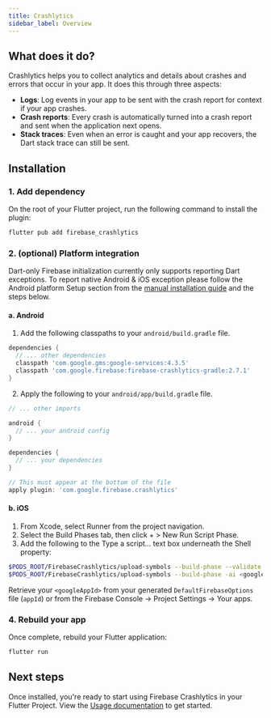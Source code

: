 ```yaml
---
title: Crashlytics
sidebar_label: Overview
---
```


## What does it do?

Crashlytics helps you to collect analytics and details about crashes and errors that occur in your app. It does this through three aspects:

- **Logs**: Log events in your app to be sent with the crash report for context if your app crashes.
- **Crash reports**: Every crash is automatically turned into a crash report and sent when the application next opens.
- **Stack traces**: Even when an error is caught and your app recovers, the Dart stack trace can still be sent.

<YouTube id="k_mdNRZzd30" />

## Installation

### 1. Add dependency

On the root of your Flutter project, run the following command to install the plugin:

```bash {5}
flutter pub add firebase_crashlytics
```

### 2. (optional) Platform integration

Dart-only Firebase initialization currently only supports reporting Dart exceptions. To report native Android & iOS exception
please follow the Android platform Setup section from the [manual installation guide](../manual-installation.mdx) and the steps below.

#### a. Android

1. Add the following classpaths to your `android/build.gradle` file.

```groovy {4} title="android/build.gradle"
dependencies {
  // ... other dependencies
  classpath 'com.google.gms:google-services:4.3.5'
  classpath 'com.google.firebase:firebase-crashlytics-gradle:2.7.1'
}
```

2. Apply the following to your `android/app/build.gradle` file.

```groovy {13} title="android/app/build.gradle"
// ... other imports

android {
  // ... your android config
}

dependencies {
  // ... your dependencies
}

// This must appear at the bottom of the file
apply plugin: 'com.google.firebase.crashlytics'
```

#### b. iOS

1. From Xcode, select Runner from the project navigation.
2. Select the Build Phases tab, then click + > New Run Script Phase.
3. Add the following to the Type a script... text box underneath the Shell property:

```bash
$PODS_ROOT/FirebaseCrashlytics/upload-symbols --build-phase --validate -ai <googleAppId>
$PODS_ROOT/FirebaseCrashlytics/upload-symbols --build-phase -ai <googleAppId>
```

Retrieve your `<googleAppId>` from your generated `DefaultFirebaseOptions` file (`appId`) or from the Firebase Console -> Project Settings -> Your apps.

### 4. Rebuild your app

Once complete, rebuild your Flutter application:

```bash
flutter run
```

## Next steps

Once installed, you're ready to start using Firebase Crashlytics in your Flutter Project. View the
[Usage documentation](./usage.mdx) to get started.
